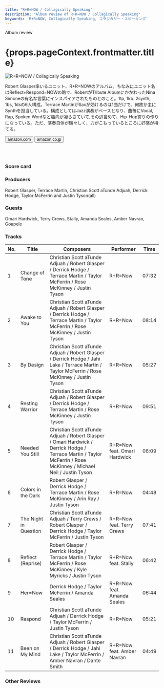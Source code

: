 ```yaml
---
title: "R+R=NOW / Collagically Speaking"
description: "Album review of R+R=NOW / Collagically Speaking"
keywords: 'R+R=NOW, Collagically Speaking, コラジカリー・スピーキング'
---
```




<p className="largeP">Album review</p>
<h1 className="h1--no--margin">{props.pageContext.frontmatter.title}</h1>

<Row  className="image-card-group">
	<Column colMd={"3"} colLg={"4"} noGutterMdLeft="">
       <ImageCard>

![R+R=NOW / Collagically Speaking](../../images/cd/rplusrequalnow2L.jpg) 

</ImageCard>
	</Column>
	<Column colMd={"4"} colLg={"8"} noGutterMdLeft="">
	<p>
	Robert Glasper率いるユニット、R+R=NOWのアルバム。ちなみにユニット名はReflect+Respond=NOWの略で、RobertがTribute AlbumにかかわったNina Simoneの有名な言葉にインスパイアされたものとのこと。1tp, 1kb. 2synth, 1bs, 1dsの6人構成。Terrace MartinがSaxが効けるのは1曲だけで、何故か主にSynthを担当している。構成としてはJazz演奏がベースとなり、曲毎にVocal, Rap, Spoken Wordなど趣向が凝らさていて,その辺含めて、Hip-Hop寄りの作りになっている。ただ、演奏自体が瑞々しく、力がこもっているところに好感が持てる。
	</p>
	<div>
	  <Button className="button-right-mergin"  href="https://amzn.to/2NWKbcT" kind="primary" size="small" renderIcon={ArrowUpRight24}>
      amazon.com
    </Button>
    <Button className="button-right-mergin"  href="https://amzn.to/3iwYS4A" kind="secondary" size="small" renderIcon={ArrowUpRight24}>
      amazon.co.jp
    </Button>
	</div>
	<a href="https://geo.music.apple.com/us/album/collagically-speaking-feat-robert-glasper-terrace-martin/1383057057?mt=1&app=music&ls=1&at=11lcug" style="display:inline-block;overflow:hidden;background:url(https://linkmaker.itunes.apple.com/ja-jp/lockup.svg?releaseDate=2018-06-15&kind=album&bubble=apple_music&style=mono-black) no-repeat;width:180px;height:45px;"></a>
	</Column>
</Row>
<Row >
	<Column colMd={"4"} colLg={"4"} noGutterMdLeft="">
<div>
    <h3>Score card</h3>
	<SliderJS1 value="5" />
    <SliderJS2 value="1" />
	<SliderJS3 value="1" />
    <SliderJS4 value="8" />
</div>
</Column>
<Column colMd={"8"} colLg={"8"} noGutterMdLeft="">
<div>
<h3>Producers</h3>
<p>
Robert Glasper, Terrace Martin, Christian Scott aTunde Adjuah, Derrick Hodge, Taylor McFerrin and Justin Tyson(all)
</p>
<h3>Guests</h3>
<p>
Omari Hardwick, Terry Crews, Stally, Amanda Seales, Amber Navran, Goapele
</p>
</div>
</Column>
</Row>

<h3>Tracks</h3>

| No. |	 Title                |	 Composers                                                                                                                                                       |	 Performer                  | Time	|
| --- |	--------------------- | ---------------------------------------------------------------------------------------------------------------------------------------------------------------- | ---------------------------- | ----- |
| 1	  |	Change of Tone        | Christian Scott aTunde Adjuah / Robert Glasper / Derrick Hodge / Terrace Martin / Taylor McFerrin / Rose McKinney / Justin Tyson                                 | R+R=Now                     	| 07:32 |
| 2	  |	Awake to You          | Christian Scott aTunde Adjuah / Robert Glasper / Derrick Hodge / Terrace Martin / Taylor McFerrin / Rose McKinney / Justin Tyson                                 | R+R=Now                     	| 08:14 |
| 3	  |	By Design             | Christian Scott aTunde Adjuah / Robert Glasper / Derrick Hodge / Jahi Lake / Terrace Martin / Taylor McFerrin / Rose McKinney / Justin Tyson                     | R+R=Now                     	| 05:27 |
| 4	  |	Resting Warrior       | Christian Scott aTunde Adjuah / Robert Glasper / Derrick Hodge / Terrace Martin / Rose McKinney / Justin Tyson                                                   | R+R=Now                     	| 09:51 |
| 5	  |	Needed You Still      | Christian Scott aTunde Adjuah / Robert Glasper / Omari Hardwick / Derrick Hodge / Terrace Martin / Taylor McFerrin / Rose McKinney / Michael Neil / Justin Tyson | R+R=Now feat. Omari Hardwick	| 06:09 |
| 6	  |	Colors in the Dark    | Robert Glasper / Derrick Hodge / Terrace Martin / Rose McKinney / Arin Ray / Justin Tyson                                                                        | R+R=Now                     	| 04:48 |
| 7	  |	The Night in Question | Christian Scott aTunde Adjuah / Terry Crews / Robert Glasper / Derrick Hodge / Taylor McFerrin / Justin Tyson                                                    | R+R=Now feat. Terry Crews   	| 07:41 |
| 8	  |	Reflect (Reprise)     | Robert Glasper / Derrick Hodge / Terrace Martin / Taylor McFerrin / Rose McKinney / Kyle Myricks / Justin Tyson                                                  | R+R=Now feat. Stally        	| 06:42 |
| 9	  |	Her=Now               | Derrick Hodge / Taylor McFerrin / Amanda Seales                                                                                                                  | R+R=Now feat. Amanda Seales 	| 06:44 |
| 10  |	Respond               | Christian Scott aTunde Adjuah / Derrick Hodge / Taylor McFerrin / Justin Tyson                                                                                   | R+R=Now                     	| 05:21 |
| 11  |	Been on My Mind       | Christian Scott aTunde Adjuah / Robert Glasper / Derrick Hodge / Jahi Lake / Taylor McFerrin / Amber Navran / Dante Smith                                        | R+R=Now feat. Amber Navran  	| 04:49 |

<h3>Other Reviews</h3>

<Row>
  <Column colMd={3} colLg={3} noGutterMdLeft>
    <Review1 />
  </Column>
</Row>